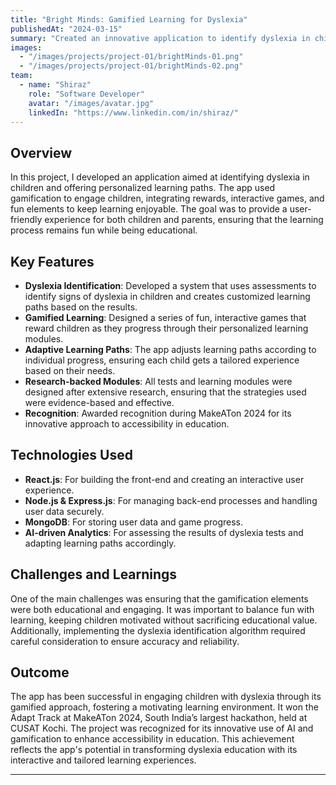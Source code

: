 ```yaml
---
title: "Bright Minds: Gamified Learning for Dyslexia"
publishedAt: "2024-03-15"
summary: "Created an innovative application to identify dyslexia in children and provide tailored adaptive learning paths using gamification."
images:
  - "/images/projects/project-01/brightMinds-01.png"
  - "/images/projects/project-01/brightMinds-02.png"
team:
  - name: "Shiraz"
    role: "Software Developer"
    avatar: "/images/avatar.jpg"
    linkedIn: "https://www.linkedin.com/in/shiraz/"
---
```


## Overview

In this project, I developed an application aimed at identifying dyslexia in children and offering personalized learning paths. The app used gamification to engage children, integrating rewards, interactive games, and fun elements to keep learning enjoyable. The goal was to provide a user-friendly experience for both children and parents, ensuring that the learning process remains fun while being educational.

## Key Features

- **Dyslexia Identification**: Developed a system that uses assessments to identify signs of dyslexia in children and creates customized learning paths based on the results.
- **Gamified Learning**: Designed a series of fun, interactive games that reward children as they progress through their personalized learning modules.
- **Adaptive Learning Paths**: The app adjusts learning paths according to individual progress, ensuring each child gets a tailored experience based on their needs.
- **Research-backed Modules**: All tests and learning modules were designed after extensive research, ensuring that the strategies used were evidence-based and effective.
- **Recognition**: Awarded recognition during MakeATon 2024 for its innovative approach to accessibility in education.

## Technologies Used

- **React.js**: For building the front-end and creating an interactive user experience.
- **Node.js & Express.js**: For managing back-end processes and handling user data securely.
- **MongoDB**: For storing user data and game progress.
- **AI-driven Analytics**: For assessing the results of dyslexia tests and adapting learning paths accordingly.

## Challenges and Learnings

One of the main challenges was ensuring that the gamification elements were both educational and engaging. It was important to balance fun with learning, keeping children motivated without sacrificing educational value. Additionally, implementing the dyslexia identification algorithm required careful consideration to ensure accuracy and reliability.

## Outcome

The app has been successful in engaging children with dyslexia through its gamified approach, fostering a motivating learning environment. It won the Adapt Track at MakeATon 2024, South India’s largest hackathon, held at CUSAT Kochi. The project was recognized for its innovative use of AI and gamification to enhance accessibility in education. This achievement reflects the app's potential in transforming dyslexia education with its interactive and tailored learning experiences.

---
